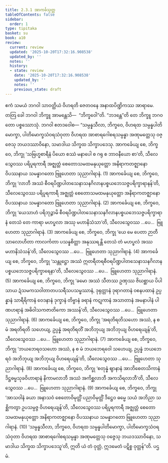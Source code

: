 ```yaml
---
title: 2.3.1 အာကင်္ခသုတ္တ
tableOfContents: false
sidebar:
  order: 1
type: tipitaka
basket: su
book: a10
review:
  current: review
  updated: '2025-10-20T17:32:16.908538'
  updated_by: ''
  notes: ''
  history:
  - state: review
    date: '2025-10-20T17:32:16.908538'
    updated_by: ''
    notes: ''
    previous_state: draft
---
```



<DynamicBreadcrumb />


<ReviewStatus review={frontmatter.review} showDetails={true} />

<HypothesisAnnotation frontmatter={frontmatter} />

<Division number="71" book="a10" e="ch" v="17" p="360">

<Paragraph number="519" book="a10">
ဧကံ သမယံ ဘဂဝါ သာဝတ္ထိယံ ဝိဟရတိ ဇေတဝနေ အနာထပိဏ္ဍိကဿ အာရာမေ. တတြ ခေါ ဘဂဝါ ဘိက္ခူ အာမန္တေသိ—  “ဘိက္ခဝေါ”တိ. “ဘဒန္တေ”တိ တေ ဘိက္ခူ ဘဂဝတော ပစ္စဿောသုံ. ဘဂဝါ ဧတဒဝေါစ—
</Paragraph>

<Paragraph number="520" book="a10">
“သမ္ပန္နသီလာ, ဘိက္ခဝေ, ဝိဟရထ သမ္ပန္နပါတိမောက္ခာ, ပါတိမောက္ခသံဝရသံဝုတာ ဝိဟရထ အာစာရဂေါစရသမ္ပန္နာ အဏုမတ္တေသု ဝဇ္ဇေသု ဘယဒဿာဝိနော, သမာဒါယ သိက္ခထ သိက္ခာပဒေသု.
</Paragraph>

<Paragraph number="521" book="a10">
အာကင်္ခေယျ စေ, ဘိက္ခဝေ, ဘိက္ခု ‘သဗြဟ္မစာရီနံ ပိယော စဿံ မနာပေါ စ ဂရု စ ဘာဝနီယော စာ’တိ, သီလေသွေဝဿ ပရိပူရကာရီ အဇ္ဈတ္တံ စေတောသမထမနုယုတ္တော အနိရာကတဇ္ဈာနော ဝိပဿနာယ သမန္နာဂတော ဗြူဟေတာ သုညာဂါရာနံ. (1)
</Paragraph>

<Paragraph number="522" book="a10">
အာကင်္ခေယျ စေ, ဘိက္ခဝေ, ဘိက္ခု ‘လာဘီ အဿံ စီဝရပိဏ္ဍပါတသေနာသနဂိလာနပစ္စယဘေသဇ္ဇပရိက္ခာရာနန်’တိ, သီလေသွေဝဿ ပရိပူရကာရီ အဇ္ဈတ္တံ စေတောသမထမနုယုတ္တော အနိရာကတဇ္ဈာနော ဝိပဿနာယ သမန္နာဂတော ဗြူဟေတာ သုညာဂါရာနံ. (2)
</Paragraph>

<Paragraph number="523" book="a10">
အာကင်္ခေယျ စေ, ဘိက္ခဝေ, ဘိက္ခု ‘ယေသာဟံ ပရိဘုဉ္ဇာမိ စီဝရပိဏ္ဍပါတသေနာသနဂိလာနပစ္စယဘေသဇ္ဇပရိက္ခာရာနံ တေသံ တေ ကာရာ မဟပ္ဖလာ အဿု မဟာနိသံသာ’တိ, သီလေသွေဝဿ …ပေ…  ဗြူဟေတာ သုညာဂါရာနံ. (3)
</Paragraph>

<Paragraph number="524" book="a10">
အာကင်္ခေယျ စေ, ဘိက္ခဝေ, ဘိက္ခု ‘ယေ မေ ပေတာ ဉာတီ သာလောဟိတာ ကာလင်္ကတာ ပသန္နစိတ္တာ အနုဿရန္တိ တေသံ တံ မဟပ္ဖလံ အဿ မဟာနိသံသန်’တိ, သီလေသွေဝဿ …ပေ…  ဗြူဟေတာ သုညာဂါရာနံ. (4)
</Paragraph>

<Paragraph number="525" book="a10">
အာကင်္ခေယျ စေ, ဘိက္ခဝေ, ဘိက္ခု ‘သန္တုဋ္ဌော အဿံ ဣတရီတရစီဝရပိဏ္ဍပါတသေနာသနဂိလာနပစ္စယဘေသဇ္ဇပရိက္ခာရေနာ’တိ, သီလေသွေဝဿ …ပေ…  ဗြူဟေတာ သုညာဂါရာနံ. (5)
</Paragraph>

<Paragraph number="526" book="a10">
အာကင်္ခေယျ စေ, ဘိက္ခဝေ, ဘိက္ခု ‘ခမော အဿံ သီတဿ ဥဏှဿ ဇိဃစ္ဆာယ ပိပါသာယ ဍံသမကသဝါတာတပသရီသပသမ္ဖဿာနံ, ဒုရုတ္တာနံ ဒုရာဂတာနံ ဝစနပထာနံ ဥပ္ပန္နာနံ သာရီရိကာနံ ဝေဒနာနံ ဒုက္ခာနံ တိဗ္ဗာနံ ခရာနံ ကဋုကာနံ အသာတာနံ အမနာပါနံ ပါဏဟရာနံ အဓိဝါသကဇာတိကော အဿန်’တိ, သီလေသွေဝဿ …ပေ…  ဗြူဟေတာ သုညာဂါရာနံ. (6)
</Paragraph>

<Paragraph number="527" book="a10">
အာကင်္ခေယျ စေ, ဘိက္ခဝေ, ဘိက္ခု ‘အရတိရတိသဟော အဿံ, န စ မံ အရတိရတိ သဟေယျ, ဥပ္ပန္နံ အရတိရတိံ အဘိဘုယျ အဘိဘုယျ ဝိဟရေယျန်’တိ, သီလေသွေဝဿ …ပေ…  ဗြူဟေတာ သုညာဂါရာနံ. (7)
</Paragraph>

<Paragraph number="528" book="a10">
အာကင်္ခေယျ စေ, ဘိက္ခဝေ, ဘိက္ခု ‘ဘယဘေရဝသဟော အဿံ, န စ မံ ဘယဘေရဝေါ သဟေယျ, ဥပ္ပန္နံ ဘယဘေရဝံ အဘိဘုယျ အဘိဘုယျ ဝိဟရေယျန်’တိ, သီလေသွေဝဿ …ပေ…  ဗြူဟေတာ သုညာဂါရာနံ. (8)
</Paragraph>

<Paragraph number="529" book="a10">
အာကင်္ခေယျ စေ, ဘိက္ခဝေ, ဘိက္ခု ‘စတုန္နံ ဈာနာနံ အာဘိစေတသိကာနံ ဒိဋ္ဌဓမ္မသုခဝိဟာရာနံ နိကာမလာဘီ အဿံ အကိစ္ဆလာဘီ အကသိရလာဘီ’တိ, သီလေသွေဝဿ …ပေ…  ဗြူဟေတာ သုညာဂါရာနံ. (9)
</Paragraph>

<Paragraph number="530" book="a10">
အာကင်္ခေယျ စေ, ဘိက္ခဝေ, ဘိက္ခု ‘အာသဝါနံ ခယာ အနာသဝံ စေတောဝိမုတ္တိံ ပညာဝိမုတ္တိံ ဒိဋ္ဌေဝ ဓမ္မေ သယံ အဘိညာ သစ္ဆိကတွာ ဥပသမ္ပဇ္ဇ ဝိဟရေယျန်’တိ, သီလေသွေဝဿ ပရိပူရကာရီ အဇ္ဈတ္တံ စေတောသမထမနုယုတ္တော အနိရာကတဇ္ဈာနော ဝိပဿနာယ သမန္နာဂတော ဗြူဟေတာ သုညာဂါရာနံ. (10)
</Paragraph>

<Paragraph number="531" book="a10">
‘သမ္ပန္နသီလာ, ဘိက္ခဝေ, ဝိဟရထ သမ္ပန္နပါတိမောက္ခာ, ပါတိမောက္ခသံဝရသံဝုတာ ဝိဟရထ အာစာရဂေါစရသမ္ပန္နာ အဏုမတ္တေသု ဝဇ္ဇေသု ဘယဒဿာဝိနော, သမာဒါယ သိက္ခထ သိက္ခာပဒေသူ’တိ, ဣတိ ယံ တံ ဝုတ္တံ, ဣဒမေတံ ပဋိစ္စ ဝုတ္တန်”တိ.

</Paragraph>
</Division>

<Paragraph number="532" type="center" book="a10">
ပဌမံ.
</Paragraph>